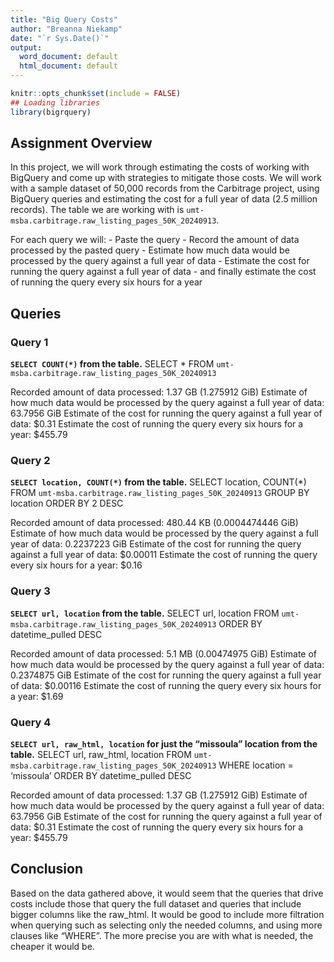 ```yaml
---
title: "Big Query Costs"
author: "Breanna Niekamp"
date: "`r Sys.Date()`"
output:
  word_document: default
  html_document: default
---
```


```r
knitr::opts_chunk$set(include = FALSE)
## Loading libraries
library(bigrquery)
```

## Assignment Overview

In this project, we will work through estimating the costs of working with BigQuery and come up with strategies to mitigate those costs. We will work with a sample dataset of 50,000 records from the Carbitrage project, using BigQuery queries and estimating the cost for a full year of data (2.5 million records). The table we are working with is `umt-msba.carbitrage.raw_listing_pages_50K_20240913`.

For each query we will:
- Paste the query
- Record the amount of data processed by the pasted query
- Estimate how much data would be processed by the query against a full year of data
- Estimate the cost for running the query against a full year of data
- and finally estimate the cost of running the query every six hours for a year

## Queries

### Query 1

**`SELECT COUNT(*)` from the table.**
SELECT * 
FROM `umt-msba.carbitrage.raw_listing_pages_50K_20240913` 

Recorded amount of data processed: 1.37 GB (1.275912 GiB)
Estimate of how much data would be processed by the query against a full year of data: 63.7956 GiB
Estimate of the cost for running the query against a full year of data: $0.31
Estimate the cost of running the query every six hours for a year: $455.79


### Query 2

**`SELECT location, COUNT(*)` from the table.**
SELECT location, COUNT(*) 
FROM `umt-msba.carbitrage.raw_listing_pages_50K_20240913` 
GROUP BY location
ORDER BY 2 DESC

Recorded amount of data processed: 480.44 KB (0.0004474446 GiB)
Estimate of how much data would be processed by the query against a full year of data: 0.2237223 GiB
Estimate of the cost for running the query against a full year of data: $0.00011
Estimate the cost of running the query every six hours for a year: $0.16


### Query 3

**`SELECT url, location` from the table.**
SELECT url, location
FROM `umt-msba.carbitrage.raw_listing_pages_50K_20240913`
ORDER BY datetime_pulled DESC

Recorded amount of data processed: 5.1 MB (0.00474975 GiB)
Estimate of how much data would be processed by the query against a full year of data: 0.2374875 GiB
Estimate of the cost for running the query against a full year of data: $0.00116 
Estimate the cost of running the query every six hours for a year: $1.69


### Query 4

**`SELECT url, raw_html, location` for just the "missoula" location from the table.**
SELECT url, raw_html, location
FROM `umt-msba.carbitrage.raw_listing_pages_50K_20240913`
WHERE location = 'missoula'
ORDER BY datetime_pulled DESC

Recorded amount of data processed: 1.37 GB (1.275912 GiB)
Estimate of how much data would be processed by the query against a full year of data: 63.7956 GiB
Estimate of the cost for running the query against a full year of data: $0.31
Estimate the cost of running the query every six hours for a year: $455.79


## Conclusion
Based on the data gathered above, it would seem that the queries that drive costs include those that query the full dataset and queries that include bigger columns like the raw_html. It would be good to include more filtration when querying such as selecting only the needed columns, and using more clauses like "WHERE". The more precise you are with what is needed, the cheaper it would be. 